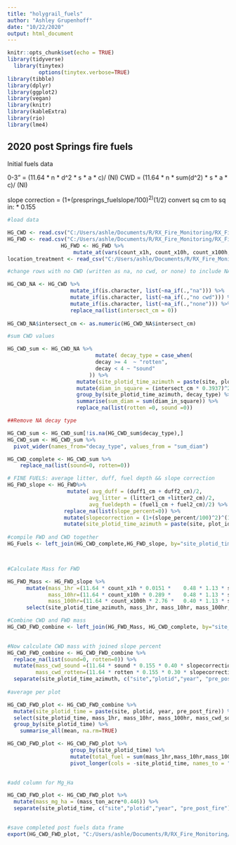 ```yaml
---
title: "holygrail_fuels"
author: "Ashley Grupenhoff"
date: "10/22/2020"
output: html_document
---
```


```r
knitr::opts_chunk$set(echo = TRUE)
library(tidyverse)
  library(tinytex)
          options(tinytex.verbose=TRUE)
library(tibble)
library(dplyr)
library(ggplot2)
library(vegan)
library(knitr)
library(kableExtra)
library(rio)
library(lme4)
```



## 2020 post Springs fire fuels

Initial fuels data 

0-3" = (11.64 * n * d^2 * s * a * c)/ (Nl)
CWD = (11.64 * n * sum(d^2) * s * a * c)/ (Nl)

slope correction = (1+(presprings_fuelslope/100)^2)^(1/2)
convert sq cm to sq in: * 0.155

```r
#load data

HG_CWD <- read.csv("C:/Users/ashle/Documents/R/RX_Fire_Monitoring/RX_Fire_Monitoring/HolyGrail/data/raw/HolyGrail_CWD.csv", stringsAsFactors = FALSE)
HG_FWD <- read.csv("C:/Users/ashle/Documents/R/RX_Fire_Monitoring/RX_Fire_Monitoring/HolyGrail/data/raw/HolyGrail_FineFuels.csv", stringsAsFactors=FALSE)
                 HG_FWD <- HG_FWD %>% 
                     mutate_at(vars(count_x1h, count_x10h, count_x100h, duff1_cm, duff2_cm, litter1_cm, litter2_cm, slope_percent, fuel1_cm, fuel2_cm), ~as.numeric(as.character(.)))
location_treatment <- read_csv("C:/Users/ashle/Documents/R/RX_Fire_Monitoring/RX_Fire_Monitoring/HolyGrail/data/raw/location_treatment.csv")

#change rows with no CWD (written as na, no cwd, or none) to include NA then replace with 0

HG_CWD_NA <- HG_CWD %>% 
                    mutate_if(is.character, list(~na_if(.,"na"))) %>% 
                    mutate_if(is.character, list(~na_if(.,"no cwd"))) %>% 
                    mutate_if(is.character, list(~na_if(.,"none"))) %>% 
                    replace_na(list(intersect_cm = 0)) 
                    
HG_CWD_NA$intersect_cm <- as.numeric(HG_CWD_NA$intersect_cm)

#sum CWD values 

HG_CWD_sum <- HG_CWD_NA %>% 
                            mutate( decay_type = case_when(
                            decay >= 4  ~ "rotten",
                            decay < 4 ~ "sound"
                          )) %>% 
                      mutate(site_plotid_time_azimuth = paste(site, plot_id, year, pre_post_fire, azimuth)) %>% 
                      mutate(diam_in_square = (intersect_cm * 0.3937)^2) %>% 
                      group_by(site_plotid_time_azimuth, decay_type) %>% 
                      summarise(sum_diam = sum(diam_in_square)) %>% 
                      replace_na(list(rotten =0, sound =0)) 

##Remove NA decay type

HG_CWD_sum <- HG_CWD_sum[!is.na(HG_CWD_sum$decay_type),]
HG_CWD_sum <- HG_CWD_sum %>% 
  pivot_wider(names_from="decay_type", values_from = "sum_diam") 

HG_CWD_complete <- HG_CWD_sum %>% 
    replace_na(list(sound=0, rotten=0))

# FINE FUELS: average litter, duff, fuel depth && slope correction
HG_FWD_slope <- HG_FWD%>% 
                   mutate( avg_duff = (duff1_cm + duff2_cm)/2,
                          avg_litter = (litter1_cm +litter2_cm)/2,
                          avg_fueldepth = (fuel1_cm + fuel2_cm)/2) %>% 
                  replace_na(list(slope_percent=0)) %>% 
                  mutate(slopecorrection = (1+(slope_percent/100)^2)^(1/2)) %>% 
                  mutate(site_plotid_time_azimuth = paste(site, plot_id, year, pre_post_fire, azimuth))
                  
#compile FWD and CWD together
HG_Fuels <- left_join(HG_CWD_complete,HG_FWD_slope, by="site_plotid_time_azimuth")



#Calculate Mass for FWD

HG_FWD_Mass <- HG_FWD_slope %>% 
      mutate(mass_1hr =(11.64 * count_x1h * 0.0151 * 	0.48 * 1.13 * slopecorrection)/ (2*3.28),
             mass_10hr=(11.64 * count_x10h * 0.289 * 	0.48 * 1.13 * slopecorrection) / (2*3.28),
             mass_100hr=(11.64 * count_x100h * 2.76 * 	0.40 * 1.13 * slopecorrection) / (4*3.28)) %>% 
      select(site_plotid_time_azimuth, mass_1hr, mass_10hr, mass_100hr, slopecorrection, avg_litter, avg_duff, avg_fueldepth)

#Combine CWD and FWD mass 
HG_CWD_FWD_combine <- left_join(HG_FWD_Mass, HG_CWD_complete, by="site_plotid_time_azimuth")
  

#Now calculate CWD mass with joined slope percent
HG_CWD_FWD_combine <- HG_CWD_FWD_combine %>% 
  replace_na(list(sound=0, rotten=0)) %>% 
  mutate(mass_cwd_sound =(11.64 * sound * 0.155 * 0.40 * slopecorrection) / (11.3*3.28),
         mass_cwd_rotten=(11.64 * rotten * 0.155 * 0.30 * slopecorrection) / (11.3*3.28)) %>%  
  separate(site_plotid_time_azimuth, c("site","plotid","year", "pre_post_fire","azimuth"), sep=" ") 
  
#average per plot

HG_CWD_FWD_plot <- HG_CWD_FWD_combine %>% 
  mutate(site_plotid_time = paste(site, plotid, year, pre_post_fire)) %>% 
  select(site_plotid_time, mass_1hr, mass_10hr, mass_100hr, mass_cwd_sound, mass_cwd_rotten, avg_litter, avg_duff, avg_fueldepth) %>% 
  group_by(site_plotid_time) %>% 
    summarise_all(mean, na.rm=TRUE)

HG_CWD_FWD_plot <- HG_CWD_FWD_plot %>% 
                    group_by(site_plotid_time) %>% 
                    mutate(total_fuel = sum(mass_1hr,mass_10hr,mass_100hr,mass_cwd_sound, mass_cwd_rotten)) %>% 
                    pivot_longer(cols = -site_plotid_time, names_to = "fuel_type_size", values_to= "mass_ton_acre") 
                  

#add column for Mg_Ha 

HG_CWD_FWD_plot <- HG_CWD_FWD_plot %>% 
  mutate(mass_mg_ha = (mass_ton_acre*0.446)) %>% 
  separate(site_plotid_time, c("site","plotid","year", "pre_post_fire"), sep=" ")
  

#save completed post fuels data frame
export(HG_CWD_FWD_plot, "C:/Users/ashle/Documents/R/RX_Fire_Monitoring/RX_Fire_Monitoring/HolyGrail/data/clean/HG_CWD_FWD_final.csv")

                      

```




```r




```

